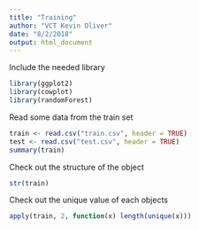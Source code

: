 ```yaml
---
title: "Training"
author: "VCT Kevin Oliver"
date: "8/2/2018"
output: html_document
---
```


Include the needed library

```r
library(ggplot2)
library(cowplot)
library(randomForest)
```

Read some data from the train set
```r
train <- read.csv("train.csv", header = TRUE)
test <- read.csv("test.csv", header = TRUE)
summary(train)
```
Check out the structure of the object
```r
str(train)
```

Check out the unique value of each objects
```r
apply(train, 2, function(x) length(unique(x)))
```
